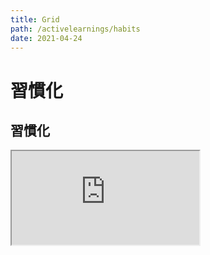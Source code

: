 ```yaml
---
title: Grid
path: /activelearnings/habits
date: 2021-04-24
---
```


# 習慣化

<h2 class="ui dividing header">習慣化</h2>

<div class="highlighted example" data-class="grid">
  <div class="iframe-wrapper">
    <iframe class="iframe" src="https://www.appsheet.com/start/5a3f6a8c-2060-4d94-a360-296f9c7dee0b"/>
  </div>
  <h4 class="ui header">習慣化の使い方</h4>
作業所要時間：15分

効果：実践すべきか悩んでいるタスクやプロジェクトを分析する"

強み：行動を実践するにあたって、自分の能力、優れている点など全て書き出す

弱み：行動を実践するにあたって、うまくできない所、劣っている点など全て書き出す

機会：行動を実践するにあたって、チャンスがあるか、新たな機会があるかなど全て書き出す

脅威：行動を実践するにあたって、リクス・悪影響があるか全て書き出す

感想：４つの分析から直感的に感じたことを書く

</div>
